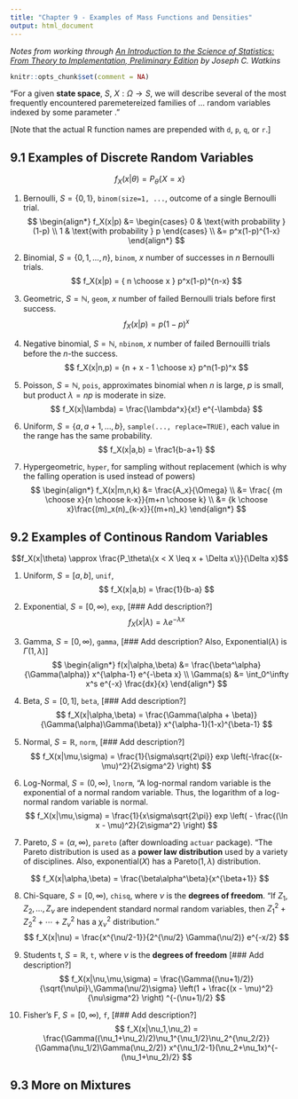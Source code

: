 ---
title: "Chapter 9 - Examples of Mass Functions and Densities"
output: html_document
---

*Notes from working through [An Introduction to the Science of Statistics: From Theory to Implementation, Preliminary Edition](https://www.math.arizona.edu/~jwatkins/statbook.pdf) by Joseph C. Watkins*

```{r setup, include=FALSE}
knitr::opts_chunk$set(comment = NA)
```

"For a given **state space**, $S$, $X: \Omega \rightarrow S$, we will describe several of the most frequently encountered paremetereized families of ... random variables indexed by some parameter \theta."

[Note that the actual R function names are prepended with `d`, `p`, `q`, or `r`.]

## 9.1 Examples of Discrete Random Variables

$$f_X(x|\theta) = P_\theta\{X = x\}$$

1. Bernoulli, $S = \{0,1\}$, `binom(size=1, ...`, outcome of a single Bernoulli trial.
$$ 
\begin{align*}
f_X(x|p) &= 
\begin{cases}
0 & \text{with probability } (1-p) \\
1 & \text{with probability } p
\end{cases}
\\
&= p^x(1-p)^{1-x}
\end{align*}
$$

2. Binomial, $S = \{0, 1, \dots , n\}$, `binom`, $x$ number of successes in $n$ Bernoulli trials.
$$
f_X(x|p) = { n \choose x } p^x(1-p)^{n-x}
$$

3. Geometric, $S=\mathbb{N}$, `geom`, $x$ number of failed Bernoulli trials before first success.
$$
f_X(x|p) = p(1-p)^x
$$

4. Negative binomial, $S=\mathbb{N}$, `nbinom`, $x$ number of failed Bernouilli trials before the $n$-the success.
$$
f_X(x|n,p) = {n + x - 1 \choose x} p^n(1-p)^x
$$

5. Poisson, $S=\mathbb{N}$, `pois`, approximates binomial when $n$ is large, $p$ is small, but product $\lambda=np$ is moderate in size.
$$
f_X(x|\lambda) = \frac{\lambda^x}{x!} e^{-\lambda}
$$

6. Uniform, $S= \{a, a+1, \dots, b\}$, `sample(..., replace=TRUE)`, each value in the range has the same probability.
$$
f_X(x|a,b) = \frac1{b-a+1}
$$

7. Hypergeometric, `hyper`, for sampling without replacement (which is why the falling operation is used instead of powers)
$$
\begin{align*}
f_X(x|m,n,k) 
&= \frac{A_x}{\Omega} \\
&= \frac{ {m \choose x}{n \choose k-x}}{m+n \choose k} \\
&= {k \choose x}\frac{(m)_x(n)_{k-x}}{(m+n)_k}
\end{align*}
$$

## 9.2 Examples of Continous Random Variables

$$f_X(x|\theta) \approx \frac{P_\theta\{x < X \leq x + \Delta x\}}{\Delta x}$$

1. Uniform, $S=[a,b]$, `unif`, 
$$
f_X(x|a,b) = \frac{1}{b-a}
$$

2. Exponential, $S=[0,\infty)$, `exp`, [### Add description?]
$$
f_X(x|\lambda) = \lambda e^{-\lambda x}
$$

3. Gamma, $S=[0,\infty)$, `gamma`, [### Add description?  Also, $\text{Exponential}(\lambda) \text{ is } \Gamma(1,\lambda)$] 
$$
\begin{align*}
f(x|\alpha,\beta) &= \frac{\beta^\alpha}{\Gamma(\alpha)} x^{\alpha-1} e^{-\beta x} \\
\Gamma(s) &= \int_0^\infty x^s e^{-x} \frac{dx}{x}
\end{align*}
$$

4. Beta, $S=[0,1]$, `beta`, [### Add description?]
$$
f_X(x|\alpha,\beta) = \frac{\Gamma(\alpha + \beta)}{\Gamma(\alpha)\Gamma(\beta)} x^{\alpha-1}(1-x)^{\beta-1}
$$

5. Normal, $S=\mathbb{R}$, `norm`, [### Add description?]
$$
f_X(x|\mu,\sigma) = \frac{1}{\sigma\sqrt{2\pi}} exp \left(-\frac{(x-\mu)^2}{2\sigma^2} \right)
$$

6. Log-Normal, $S=(0,\infty)$, `lnorm`, "A log-normal random variable is the exponential of a normal random variable.  Thus, the logarithm of a log-normal random variable is normal.
$$
f_X(x|\mu,\sigma) = \frac{1}{x\sigma\sqrt{2\pi}} exp \left( - \frac{(\ln x - \mu)^2}{2\sigma^2} \right)
$$

7. Pareto, $S=(\alpha,\infty)$, `pareto` (after downloading `actuar` package).  "The Pareto distribution is used as a **power law distribution** used by a variety of disciplines.  Also, $\text{exponential}(X)$ has a $\text{Pareto}(1,\lambda)$ distribution.

$$
f_X(x|\alpha,\beta) = \frac{\beta\alpha^\beta}{x^{\beta+1}}
$$

8. Chi-Square, $S=[0,\infty)$, `chisq`, where $\nu$ is the **degrees of freedom**.  "If $Z_1, Z_2, \dots, Z_\nu$ are independent standard normal random variables, then $Z_1^2+Z_2^2+\cdots+Z_\nu^2$ has a $\chi_\nu^2$ distribution."
$$
f_X(x|\nu) = \frac{x^{\nu/2-1}}{2^{\nu/2} \Gamma(\nu/2)} e^{-x/2}
$$

9. Students t, $S=\mathbb{R}$, `t`, where $\nu$ is the **degrees of freedom** [### Add description?]
$$
f_X(x|\nu,\mu,\sigma) = \frac{\Gamma((\nu+1)/2)}{\sqrt{\nu\pi}\,\Gamma(\nu/2)\sigma} \left(1 + \frac{(x - \mu)^2}{\nu\sigma^2} \right) ^{-(\nu+1)/2}
$$

10. Fisher's F, $S=[0, \infty)$, `f`, [### Add description?]
$$
f_X(x|\nu_1,\nu_2) = \frac{\Gamma((\nu_1+\nu_2)/2)\nu_1^{\nu_1/2}\nu_2^{\nu_2/2}}{\Gamma(\nu_1/2)\Gamma(\nu_2/2)} x^{\nu_1/2-1}(\nu_2+\nu_1x)^{-(\nu_1+\nu_2)/2}
$$

## 9.3 More on Mixtures